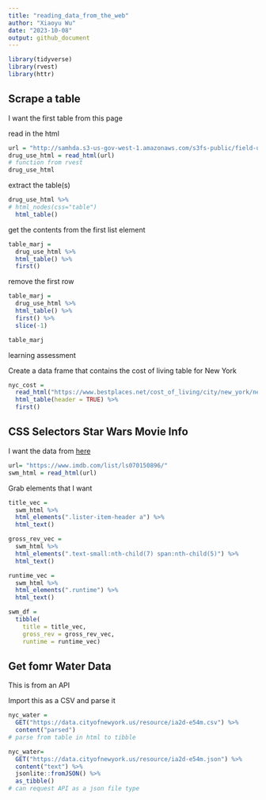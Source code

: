 ```yaml
---
title: "reading_data_from_the_web"
author: "Xiaoyu Wu"
date: "2023-10-08"
output: github_document
---
```


```r
library(tidyverse)
library(rvest)
library(httr)
```
## Scrape a table 
I want the first table from this page

read in the html 
```r
url = "http://samhda.s3-us-gov-west-1.amazonaws.com/s3fs-public/field-uploads/2k15StateFiles/NSDUHsaeShortTermCHG2015.htm"
drug_use_html = read_html(url)
# function from rvest
drug_use_html
```
extract the table(s)
```r
drug_use_html %>%
# html_nodes(css="table")
  html_table()
```
get the contents from the first list element
```r
table_marj = 
  drug_use_html %>% 
  html_table() %>% 
  first()
```
remove the first row
```r
table_marj = 
  drug_use_html %>% 
  html_table() %>% 
  first() %>%
  slice(-1) 

table_marj
```

learning assessment 

Create a data frame that contains the cost of living table for New York
```r
nyc_cost = 
  read_html("https://www.bestplaces.net/cost_of_living/city/new_york/new_york") %>%
  html_table(header = TRUE) %>%
  first()
```

## CSS Selectors Star Wars Movie Info 

I want the data from [here]("https://www.imdb.com/list/ls070150896/")

```r
url= "https://www.imdb.com/list/ls070150896/"
swm_html = read_html(url)
```
Grab elements that I want 
```r
title_vec = 
  swm_html %>%
  html_elements(".lister-item-header a") %>%
  html_text()

gross_rev_vec = 
  swm_html %>%
  html_elements(".text-small:nth-child(7) span:nth-child(5)") %>%
  html_text()

runtime_vec = 
  swm_html %>%
  html_elements(".runtime") %>%
  html_text()

swm_df = 
  tibble(
    title = title_vec,
    gross_rev = gross_rev_vec,
    runtime = runtime_vec)
```

## Get fomr Water Data 
This is from an API

Import this as a CSV and parse it
```r
nyc_water = 
  GET("https://data.cityofnewyork.us/resource/ia2d-e54m.csv") %>% 
  content("parsed")
# parse from table in html to tibble 

nyc_water=
  GET("https://data.cityofnewyork.us/resource/ia2d-e54m.json") %>% 
  content("text") %>% 
  jsonlite::fromJSON() %>% 
  as_tibble()
# can request API as a json file type 
```

```r

```

